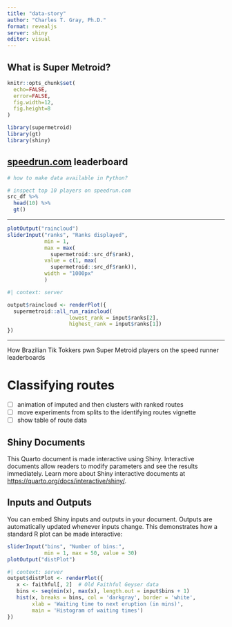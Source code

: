 ```yaml
---
title: "data-story"
author: "Charles T. Gray, Ph.D."
format: revealjs
server: shiny
editor: visual
---
```


## What is Super Metroid?

```r

knitr::opts_chunk$set(
  echo=FALSE,
  error=FALSE,
  fig.width=12,
  fig.height=8
)


```

```r
library(supermetroid)
library(gt)
library(shiny)

```

## [speedrun.com](https://www.speedrun.com/supermetroid?h=100&x=xd1mpewd) leaderboard

```r

# how to make data available in Python?

# inspect top 10 players on speedrun.com
src_df %>% 
  head(10) %>% 
  gt()


```

------------------------------------------------------------------------

```r

plotOutput("raincloud")
sliderInput("ranks", "Ranks displayed",
            min = 1,
            max = max(
              supermetroid::src_df$rank),
            value = c(1, max(
              supermetroid::src_df$rank)),
            width = "1000px"
            )


```

```r
#| context: server

output$raincloud <- renderPlot({
  supermetroid::all_run_raincloud(
                    lowest_rank = input$ranks[2],
                    highest_rank = input$ranks[1])
})


```

------------------------------------------------------------------------

How Brazilian Tik Tokkers pwn Super Metroid players on the speed runner leaderboards

# Classifying routes

-   [ ] animation of imputed and then clusters with ranked routes
-   [ ] move experiments from splits to the identifying routes vignette
-   [ ] show table of route data

## Shiny Documents

This Quarto document is made interactive using Shiny. Interactive documents allow readers to modify parameters and see the results immediately. Learn more about Shiny interactive documents at <https://quarto.org/docs/interactive/shiny/>.

## Inputs and Outputs

You can embed Shiny inputs and outputs in your document. Outputs are automatically updated whenever inputs change. This demonstrates how a standard R plot can be made interactive:

```r
sliderInput("bins", "Number of bins:", 
            min = 1, max = 50, value = 30)
plotOutput("distPlot")
```

```r
#| context: server
output$distPlot <- renderPlot({
   x <- faithful[, 2]  # Old Faithful Geyser data
   bins <- seq(min(x), max(x), length.out = input$bins + 1)
   hist(x, breaks = bins, col = 'darkgray', border = 'white',
        xlab = 'Waiting time to next eruption (in mins)',
        main = 'Histogram of waiting times')
})
```
